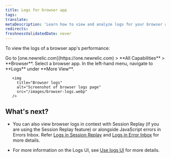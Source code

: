 ```yaml
---
title: Logs for browser app
tags:
translate:
metaDescription: 'Learn how to view and analyze logs for your browser app using New Relic.'
redirects:
freshnessValidatedDate: never
---
```


To view the logs of a browser app's performance:

<Steps>
  <Step>
    Go to <DNT>[one.newrelic.com](https://one.newrelic.com) > **All Capabilities** > **Browser**</DNT>.
  </Step>
  
  <Step>
    Select a browser app.
  </Step>

  <Step>
    In the left-hand menu, navigate to **Logs** under **More View**.
  </Step>
</Steps>

       <img
         title="Browser logs"
         alt="Screenshot of browser logs page"
         src="/images/browser-logs.webp"
       />

## What's next?

* You can also view browser logs in context with Session Replay (if you are using the Session Replay feature) or alongside JavaScript errors in Errors Inbox. Refer [Logs in Session Replay](#session-replay-section) and [Logs in Error Inbox](#js-errors-section) for more details.

* For more information on the Logs UI, see [Use logs UI](/docs/logs/ui-data/use-logs-ui) for more details.